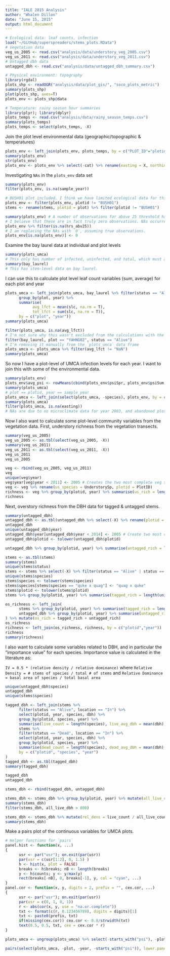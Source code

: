 ```yaml
---
title: "IALE 2015 Analysis"
author: "Whalen Dillon"
date: "June 15, 2015"
output: html_document
---
```



```r
# Ecological data: leaf counts, infection
load("~/GitHub/superspreaders/stems_plots.RData")
# Vegetation data
veg_us_2005 <- read.csv("analysis/data/understory_veg_2005.csv")
veg_us_2011 <- read.csv("analysis/data/understory_veg_2011.csv")
# Untagged dbh data
untagged_dbh <- read.csv("analysis/data/untagged_dbh_summary.csv")

# Physical environment: topography
library(rgdal)
plots_shp <- readOGR("analysis/data/plot_gis/", "soco_plots_metric")
summary(plots_shp)
plot(plots_shp, axes=T)
plots_env <- plots_shp@data

# Temperature: rainy season hour summaries
library(plyr); library(dplyr)
plots_temps <- read.csv("analysis/data/rainy_season_temps.csv")
summary(plots_temps)
plots_temps <- select(plots_temps, -X)
```

Join the plot level environmental data (geographic/topographic & temperatures)
```r
plots_env <- left_join(plots_env, plots_temps, by = c("PLOT_ID"="plotid"))
summary(plots_env)
str(plots_env)
plots_env <- plots_env %>% select(-cat) %>% rename(easting = X, northing = Y, plotid = PLOT_ID)
```

Investigating `NAs` in the `plots_env` data set
```r
summary(plots_env)
filter(plots_env, is.na(sample_year))

# BUSH01 plot included. I think we have limited ecological data for this plot, and no microclimate data. So, I am going to exclude it from all the data sets
plots_env <- filter(plots_env, plotid != "BUSH01")
stems <- rename(stems, plotid = plot) %>% filter(plotid != "BUSH01")

summary(plots_env) # A number of observations for above 25 threshold have NAs
# I believe that these are in fact truly zero observations. NAs occurred for the 2010, 2011, and 2014 seasons, and the only NAs in the data set are associated with the above 25 threshold. 
plots_env %>% filter(is.na(hrs_abv25))
# I am replacing the NAs with `0`, assuming true observations.
plots_env[is.na(plots_env)] <- 0
```

Examine the bay laurel data at individual and plot levels
```r
summary(plots_umca)
# This only has number of infected, uninfected, and total, which must apply to living stems only. I want to analyze leaf counts.
summary(bay_laurel)
# This has stem-level data on bay laurel.
```

I can use this to calculate plot level leaf count variables (sum, average) for each plot and year
```r
plots_umca <- left_join(plots_umca, bay_laurel %>% filter(status == "Alive") %>% 
      group_by(plot, year) %>% 
      summarise(
            avg_lfct = mean(slc, na.rm = T),
            tot_lfct = sum(slc, na.rm = T)),
      by = c("plot", "year"))
summary(plots_umca)
```

```r
filter(plots_umca, is.na(avg_lfct))
# I'm not sure why this wasn't excluded from the calculations with the na.rm = T option
filter(bay_laurel, plot == "YAHNG02", status == "Alive")
# I'm removing it manually from the `plots_umca` data frame
plots_umca <- plots_umca %>% filter(avg_lfct != "NaN")
summary(plots_umca)
```

So now I have a plot-level of UMCA infection levels for each year. I want to join this with some of the environmental data.

```r
summary(plots_env)
plots_env$avg_psi <- rowMeans(cbind(plots_env$psiSpr, plots_env$psiSum, plots_env$psiWin))
summary(plots_umca)
# plot == plotid, year == sample_year
plots_umca <- left_join(select(plots_umca, -species), plots_env, by = c("plot" = "plotid", "year" = "sample_year"))
summary(plots_umca)
filter(plots_umca, is.na(easting))
# NAs are due to no microclimate data for year 2003, and abandoned plots BUSH01 & SUGAR02
```

Now I also want to calculate some plot-level community variables from the vegetation data. First, understory richness from the vegetation transects.
```r
summary(veg_us_2005)
veg_us_2005 <- as.tbl(select(veg_us_2005, -X))
summary(veg_us_2011)
veg_us_2011 <- as.tbl(select(veg_us_2011, -X))
veg_us_2011
veg_us_2005

veg <- rbind(veg_us_2005, veg_us_2011)
veg
unique(veg$year)
veg$year[veg$year < 2011] <- 2005 # Creates the two most complete veg sampling
veg <- veg %>% rename(us_species = UnderstorySp, plotid = PlotID)
richness <- veg %>% group_by(plotid, year) %>% summarise(us_rich = length(unique(us_species)))
richness
```

Next, overstory richness from the DBH data for tagged & untagged stems.

```r
summary(untagged_dbh)
untagged_dbh <- as.tbl(untagged_dbh %>% select(-X) %>% rename(plotid = PlotID, species = Species))
untagged_dbh
unique(untagged_dbh$year)
untagged_dbh$year[untagged_dbh$year < 2014] <- 2005 # Create two most complete groups
untagged_dbh$plotid <- tolower(untagged_dbh$plotid)

untagged_dbh %>% group_by(plotid, year) %>% summarise(untagged_rich = length(unique(species)))

stems <- as.tbl(stems)
summary(stems)
unique(stems$status)
stems <- stems %>% select(-X) %>% filter(status == "Alive" | status == "Dead")
unique(stems$species)
stems$species <- tolower(stems$species)
stems$species[stems$species == "quke x quag"] <- "quag x quke"
stems$plotid <- tolower(stems$plotid)
stems %>% group_by(plotid, year) %>% summarise(tagged_rich = length(unique(species)))

os_richness <- left_join(
      stems %>% group_by(plotid, year) %>% summarise(tagged_rich = length(unique(species))),
      untagged_dbh %>% group_by(plotid, year) %>% summarise(untagged_rich = length(unique(species))), by = c("plotid", "year")
) %>% mutate(os_rich = tagged_rich + untagged_rich)
os_richness
richness <- left_join(os_richness, richness, by = c("plotid","year"))
richness
summary(richness)
```

I also want to calculate some variables related to DBH, and in particular the "importance value" for each species. Importance value is calculated in the literature as:

`IV = 0.5 * (relative density / relative dominance)` where 
`Relative Density = # stems of species / total # of stems` and
`Relative Dominance = basal area of species / total basal area`

```r
unique(untagged_dbh$species)
untagged_dbh
unique(stems$species)

tagged_dbh <- left_join(stems %>% 
      filter(status == "Alive", location == "In") %>%
      select(plotid, year, species, dbh) %>% 
      group_by(plotid, species, year) %>% 
      summarise(live_count = length(species), live_avg_dbh = mean(dbh), live_tot_dbh = sum(dbh)),
      stems %>% 
      filter(status == "Dead", location == "In") %>%
      select(plotid, year, species, dbh) %>% 
      group_by(plotid, species, year) %>% 
      summarise(dead_count = length(species), dead_avg_dbh = mean(dbh), dead_tot_dbh = sum(dbh)),
      by = c("plotid", "species", "year")
)
tagged_dbh <- as.tbl(tagged_dbh)
summary(tagged_dbh)

tagged_dbh
untagged_dbh

stems_dbh <- rbind(tagged_dbh, untagged_dbh)

stems_dbh <- stems_dbh %>% group_by(plotid, year) %>% mutate(all_live_count = sum(live_count), all_live_dbh = sum(live_tot_dbh, na.rm = T))
summary(stems_dbh)
filter(stems_dbh, all_live_dbh > 800)

stems_dbh <- stems_dbh %>% mutate(rel_dens = live_count / all_live_count, rel_dom = live_tot_dbh / all_live_dbh, imp_value = 0.5*(rel_dens + rel_dom))
summary(stems_dbh)
```

Make a pairs plot of the continuous variables for UMCA plots.
```r
# Helper functions for `pairs`
panel.hist <- function(x, ...)
{
      usr <- par("usr"); on.exit(par(usr))
      par(usr = c(usr[1:2], 0, 1.5) )
      h <- hist(x, plot = FALSE)
      breaks <- h$breaks; nB <- length(breaks)
      y <- h$counts; y <- y/max(y)
      rect(breaks[-nB], 0, breaks[-1], y, col = "cyan", ...)
}
panel.cor <- function(x, y, digits = 2, prefix = "", cex.cor, ...)
{
      usr <- par("usr"); on.exit(par(usr))
      par(usr = c(0, 1, 0, 1))
      r <- abs(cor(x, y, use = "na.or.complete"))
      txt <- format(c(r, 0.123456789), digits = digits)[1]
      txt <- paste0(prefix, txt)
      if(missing(cex.cor)) cex.cor <- 0.8/strwidth(txt)
      text(0.5, 0.5, txt, cex = cex.cor * r)
}

plots_umca <- ungroup(plots_umca) %>% select(-starts_with("psi"), -plot, -year)

pairs(select(plots_umca, -plot, -year, -starts_with("psi")), lower.panel = panel.cor, diag.panel = panel.hist)
```

